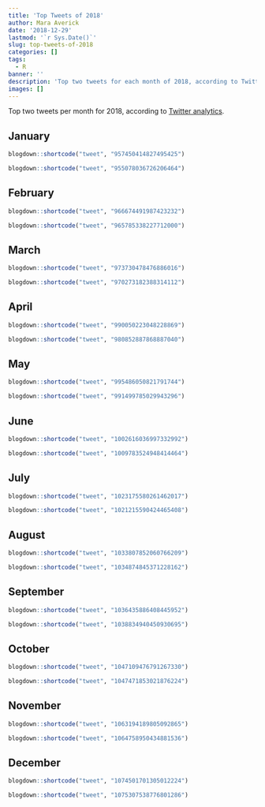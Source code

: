```yaml
---
title: 'Top Tweets of 2018'
author: Mara Averick
date: '2018-12-29'
lastmod: '`r Sys.Date()`'
slug: top-tweets-of-2018
categories: []
tags:
  - R
banner: ''
description: 'Top two tweets for each month of 2018, according to Twitter analytics.'
images: []
---
```


Top two tweets per month for 2018, according to [Twitter analytics](https://analytics.twitter.com).

## January

```r
blogdown::shortcode("tweet", "957450414827495425")
```

```r
blogdown::shortcode("tweet", "955078036726206464")
```

## February

```r
blogdown::shortcode("tweet", "966674491987423232")
```

```r
blogdown::shortcode("tweet", "965785338227712000")
```

## March

```r
blogdown::shortcode("tweet", "973730478476886016")
```

```r
blogdown::shortcode("tweet", "970273182388314112")
```

## April

```r
blogdown::shortcode("tweet", "990050223048228869")
```

```r
blogdown::shortcode("tweet", "980852887868887040")
```

## May

```r
blogdown::shortcode("tweet", "995486050821791744")
```

```r
blogdown::shortcode("tweet", "991499785029943296")
```

## June

```r
blogdown::shortcode("tweet", "1002616036997332992")
```

```r
blogdown::shortcode("tweet", "1009783524948414464")
```

## July

```r
blogdown::shortcode("tweet", "1023175580261462017")
```

```r
blogdown::shortcode("tweet", "1021215590424465408")
```

## August

```r
blogdown::shortcode("tweet", "1033807852060766209")
```

```r
blogdown::shortcode("tweet", "1034874845371228162")
```

## September

```r
blogdown::shortcode("tweet", "1036435886408445952")
```

```r
blogdown::shortcode("tweet", "1038834940450930695")
```

## October

```r
blogdown::shortcode("tweet", "1047109476791267330")
```

```r
blogdown::shortcode("tweet", "1047471853021876224")
```

## November

```r
blogdown::shortcode("tweet", "1063194189805092865")
```

```r
blogdown::shortcode("tweet", "1064758950434881536")
```

## December

```r
blogdown::shortcode("tweet", "1074501701305012224")
```

```r
blogdown::shortcode("tweet", "1075307538776801286")
```

